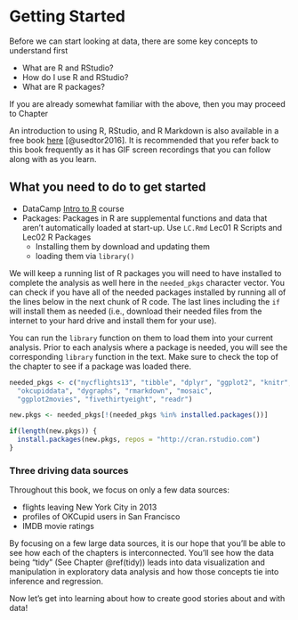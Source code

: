 # Getting Started {#getting-started}

Before we can start looking at data, there are some key concepts to understand first

* What are R and RStudio?
* How do I use R and RStudio?
* What are R packages?

If you are already somewhat familiar with the above, then you may proceed to Chapter 




An introduction to using R, RStudio, and R Markdown is also available in a free book [here](http://ismayc.github.io/rbasics-book) [@usedtor2016].  It is recommended that you refer back to this book frequently as it has GIF screen recordings that you can follow along with as you learn.



## What you need to do to get started

* DataCamp [Intro to R](https://www.datacamp.com/courses/free-introduction-to-r) course
* Packages: Packages in R are supplemental functions and data that aren't automatically loaded at start-up. Use `LC.Rmd` Lec01 R Scripts and Lec02 R Packages
    + Installing them by download and updating them
    + loading them via `library()`


We will keep a running list of R packages you will need to have installed to complete the analysis as well here in the `needed_pkgs` character vector.  You can check if you have all of the needed packages installed by running all of the lines below in the next chunk of R code.  The last lines including the `if` will install them as needed (i.e., download their needed files from the internet to your hard drive and install them for your use).

You can run the `library` function on them to load them into your current analysis.  Prior to each analysis where a package is needed, you will see the corresponding `library` function in the text.  Make sure to check the top of the chapter to see if a package was loaded there.

```r
needed_pkgs <- c("nycflights13", "tibble", "dplyr", "ggplot2", "knitr", 
  "okcupiddata", "dygraphs", "rmarkdown", "mosaic", 
  "ggplot2movies", "fivethirtyeight", "readr")

new.pkgs <- needed_pkgs[!(needed_pkgs %in% installed.packages())]

if(length(new.pkgs)) {
  install.packages(new.pkgs, repos = "http://cran.rstudio.com")
}
```





### Three driving data sources

Throughout this book, we focus on only a few data sources:  

- flights leaving New York City in 2013
- profiles of OKCupid users in San Francisco
- IMDB movie ratings

By focusing on a few large data sources, it is our hope that you'll be able to see how each of the chapters is interconnected.  You'll see how the data being "tidy" (See Chapter \@ref(tidy)) leads into data visualization and manipulation in exploratory data analysis and how those concepts tie into inference and regression.


Now let's get into learning about how to create good stories about and with data!

